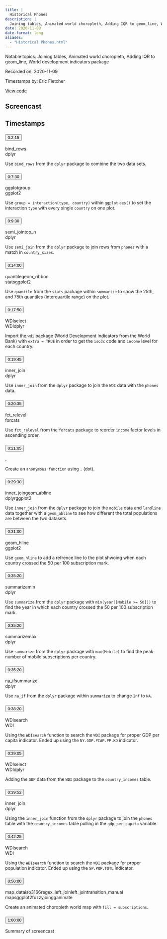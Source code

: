 ```yaml
---
title: |
  Historical Phones
description: |
  Joining tables, Animated world choropleth, Adding IQR to geom_line, World development indicators package
date: 2020-11-09
date-format: long
aliases:
  - "Historical Phones.html"
---
```


Notable topics: Joining tables, Animated world choropleth, Adding IQR to geom_line, World development indicators package

Recorded on: 2020-11-09

Timestamps by: Eric Fletcher

[View code](https://github.com/dgrtwo/data-screencasts/blob/master/2020_11_10_phone_history.Rmd)

## Screencast

<div id="yt-player" data-video-id="pJPqAIb8MKA"></div>

## Timestamps

```{=html}
<div id="topics">
  <div class="topic">
    <h3 id="ts-135">
      <button class="btn btn-link btn-timestamp" onClick="playerSkipToTimestamp(135, this)">0:2:15</button>
    </h3>
    <div class="topic_badges"><div><span class="badge-functions badge bg-info">bind_rows</span></div><div><span class="badge-packages badge bg-primary">dplyr</span></div></div>
    <div class="topic_description">
      <p>Use <code>bind_rows</code> from the <code>dplyr</code> package to combine the two data sets.</p>

    </div>
  </div>
  <div class="topic">
    <h3 id="ts-450">
      <button class="btn btn-link btn-timestamp" onClick="playerSkipToTimestamp(450, this)">0:7:30</button>
    </h3>
    <div class="topic_badges"><div><span class="badge-functions badge bg-info">ggplot</span><span class="badge-functions badge bg-info">group</span></div><div><span class="badge-packages badge bg-primary">ggplot2</span></div></div>
    <div class="topic_description">
      <p>Use <code>group = interaction(type, country)</code> within <code>ggplot</code> <code>aes()</code> to set the interaction <code>type</code> with every single <code>country</code> on one plot.</p>

    </div>
  </div>
  <div class="topic">
    <h3 id="ts-570">
      <button class="btn btn-link btn-timestamp" onClick="playerSkipToTimestamp(570, this)">0:9:30</button>
    </h3>
    <div class="topic_badges"><div><span class="badge-functions badge bg-info">semi_join</span><span class="badge-functions badge bg-info">top_n</span></div><div><span class="badge-packages badge bg-primary">dplyr</span></div></div>
    <div class="topic_description">
      <p>Use <code>semi_join</code> from the <code>dplyr</code> package to join rows from <code>phones</code> with a match in <code>country_sizes</code>.</p>

    </div>
  </div>
  <div class="topic">
    <h3 id="ts-840">
      <button class="btn btn-link btn-timestamp" onClick="playerSkipToTimestamp(840, this)">0:14:00</button>
    </h3>
    <div class="topic_badges"><div><span class="badge-functions badge bg-info">quantile</span><span class="badge-functions badge bg-info">geom_ribbon</span></div><div><span class="badge-packages badge bg-primary">stats</span><span class="badge-packages badge bg-primary">ggplot2</span></div></div>
    <div class="topic_description">
      <p>Use <code>quantile</code> from the <code>stats</code> package within <code>summarize</code> to show the 25th, and 75th quantiles (interquartile range) on the plot.</p>

    </div>
  </div>
  <div class="topic">
    <h3 id="ts-1070">
      <button class="btn btn-link btn-timestamp" onClick="playerSkipToTimestamp(1070, this)">0:17:50</button>
    </h3>
    <div class="topic_badges"><div><span class="badge-functions badge bg-info">WDI</span><span class="badge-functions badge bg-info">select</span></div><div><span class="badge-packages badge bg-primary">WDI</span><span class="badge-packages badge bg-primary">dplyr</span></div></div>
    <div class="topic_description">
      <p>Import the <code>wdi</code> package (World Development Indicators from the World Bank) with <code>extra = TRUE</code> in order to get the <code>iso3c</code> code and <code>income</code> level for each country.</p>

    </div>
  </div>
  <div class="topic">
    <h3 id="ts-1185">
      <button class="btn btn-link btn-timestamp" onClick="playerSkipToTimestamp(1185, this)">0:19:45</button>
    </h3>
    <div class="topic_badges"><div><span class="badge-functions badge bg-info">inner_join</span></div><div><span class="badge-packages badge bg-primary">dplyr</span></div></div>
    <div class="topic_description">
      <p>Use <code>inner_join</code> from the <code>dplyr</code> package to join the <code>WDI</code> data with the <code>phones</code> data.</p>

    </div>
  </div>
  <div class="topic">
    <h3 id="ts-1235">
      <button class="btn btn-link btn-timestamp" onClick="playerSkipToTimestamp(1235, this)">0:20:35</button>
    </h3>
    <div class="topic_badges"><div><span class="badge-functions badge bg-info">fct_relevel</span></div><div><span class="badge-packages badge bg-primary">forcats</span></div></div>
    <div class="topic_description">
      <p>Use <code>fct_relevel</code> from the <code>forcats</code> package to reorder <code>income</code> factor levels in ascending order.</p>

    </div>
  </div>
  <div class="topic">
    <h3 id="ts-1265">
      <button class="btn btn-link btn-timestamp" onClick="playerSkipToTimestamp(1265, this)">0:21:05</button>
    </h3>
    <div class="topic_badges"><div><span class="badge-functions badge bg-info">.</span></div><div></div></div>
    <div class="topic_description">
      <p>Create an <code>anonymous function</code> using <code>.</code> (dot).</p>

    </div>
  </div>
  <div class="topic">
    <h3 id="ts-1770">
      <button class="btn btn-link btn-timestamp" onClick="playerSkipToTimestamp(1770, this)">0:29:30</button>
    </h3>
    <div class="topic_badges"><div><span class="badge-functions badge bg-info">inner_join</span><span class="badge-functions badge bg-info">geom_abline</span></div><div><span class="badge-packages badge bg-primary">dplyr</span><span class="badge-packages badge bg-primary">ggplot2</span></div></div>
    <div class="topic_description">
      <p>Use <code>inner_join</code> from the <code>dplyr</code> package to join the <code>mobile</code> data and <code>landline</code> data together with a <code>geom_abline</code> to see how different the total populations are between the two datasets.</p>

    </div>
  </div>
  <div class="topic">
    <h3 id="ts-1860">
      <button class="btn btn-link btn-timestamp" onClick="playerSkipToTimestamp(1860, this)">0:31:00</button>
    </h3>
    <div class="topic_badges"><div><span class="badge-functions badge bg-info">geom_hline</span></div><div><span class="badge-packages badge bg-primary">ggplot2</span></div></div>
    <div class="topic_description">
      <p>Use <code>geom_hline</code> to add a refrence line to the plot shwoing when each country crossed the 50 per 100 subscription mark.</p>

    </div>
  </div>
  <div class="topic">
    <h3 id="ts-2120">
      <button class="btn btn-link btn-timestamp" onClick="playerSkipToTimestamp(2120, this)">0:35:20</button>
    </h3>
    <div class="topic_badges"><div><span class="badge-functions badge bg-info">summarize</span><span class="badge-functions badge bg-info">min</span></div><div><span class="badge-packages badge bg-primary">dplyr</span></div></div>
    <div class="topic_description">
      <p>Use <code>summarize</code> from the <code>dplyr</code> package with <code>min(year([Mobile &gt;= 50]))</code> to find the year in which each country crossed the 50 per 100 subscription mark.</p>

    </div>
  </div>
  <div class="topic">
    <h3 id="ts-2120">
      <button class="btn btn-link btn-timestamp" onClick="playerSkipToTimestamp(2120, this)">0:35:20</button>
    </h3>
    <div class="topic_badges"><div><span class="badge-functions badge bg-info">summarize</span><span class="badge-functions badge bg-info">max</span></div><div><span class="badge-packages badge bg-primary">dplyr</span></div></div>
    <div class="topic_description">
      <p>Use <code>summarize</code> from the <code>dplyr</code> package with <code>max(Mobile)</code> to find the peak number of mobile subscriptions per country.</p>

    </div>
  </div>
  <div class="topic">
    <h3 id="ts-2120">
      <button class="btn btn-link btn-timestamp" onClick="playerSkipToTimestamp(2120, this)">0:35:20</button>
    </h3>
    <div class="topic_badges"><div><span class="badge-functions badge bg-info">na_if</span><span class="badge-functions badge bg-info">summarize</span></div><div><span class="badge-packages badge bg-primary">dplyr</span></div></div>
    <div class="topic_description">
      <p>Use <code>na_if</code> from the <code>dplyr</code> package within <code>summarize</code> to change <code>Inf</code> to <code>NA</code>.</p>

    </div>
  </div>
  <div class="topic">
    <h3 id="ts-2300">
      <button class="btn btn-link btn-timestamp" onClick="playerSkipToTimestamp(2300, this)">0:38:20</button>
    </h3>
    <div class="topic_badges"><div><span class="badge-functions badge bg-info">WDIsearch</span></div><div><span class="badge-packages badge bg-primary">WDI</span></div></div>
    <div class="topic_description">
      <p>Using the <code>WDIsearch</code> function to search the <code>WDI</code> package for proper GDP per capita indicator. Ended up using the <code>NY.GDP.PCAP.PP.KD</code> indicator.</p>

    </div>
  </div>
  <div class="topic">
    <h3 id="ts-2345">
      <button class="btn btn-link btn-timestamp" onClick="playerSkipToTimestamp(2345, this)">0:39:05</button>
    </h3>
    <div class="topic_badges"><div><span class="badge-functions badge bg-info">WDI</span><span class="badge-functions badge bg-info">select</span></div><div><span class="badge-packages badge bg-primary">WDI</span><span class="badge-packages badge bg-primary">dplyr</span></div></div>
    <div class="topic_description">
      <p>Adding the <code>GDP</code> data from the <code>WDI</code> package to the <code>country_incomes</code> table.</p>

    </div>
  </div>
  <div class="topic">
    <h3 id="ts-2392">
      <button class="btn btn-link btn-timestamp" onClick="playerSkipToTimestamp(2392, this)">0:39:52</button>
    </h3>
    <div class="topic_badges"><div><span class="badge-functions badge bg-info">inner_join</span></div><div><span class="badge-packages badge bg-primary">dplyr</span></div></div>
    <div class="topic_description">
      <p>Using the <code>inner_join</code> function from the <code>dplyr</code> package to join the <code>phones</code> table with the <code>country_incomes</code> table pulling in the <code>gdp_per_capita</code> variable.</p>

    </div>
  </div>
  <div class="topic">
    <h3 id="ts-2545">
      <button class="btn btn-link btn-timestamp" onClick="playerSkipToTimestamp(2545, this)">0:42:25</button>
    </h3>
    <div class="topic_badges"><div><span class="badge-functions badge bg-info">WDIsearch</span></div><div><span class="badge-packages badge bg-primary">WDI</span></div></div>
    <div class="topic_description">
      <p>Using the <code>WDIsearch</code> function to search the <code>WDI</code> package for proper population indicator. Ended up using the <code>SP.POP.TOTL</code> indicator.</p>

    </div>
  </div>
  <div class="topic">
    <h3 id="ts-3000">
      <button class="btn btn-link btn-timestamp" onClick="playerSkipToTimestamp(3000, this)">0:50:00</button>
    </h3>
    <div class="topic_badges"><div><span class="badge-functions badge bg-info">map_data</span><span class="badge-functions badge bg-info">iso3166</span><span class="badge-functions badge bg-info">regex_left_join</span><span class="badge-functions badge bg-info">left_join</span><span class="badge-functions badge bg-info">transition_manual</span></div><div><span class="badge-packages badge bg-primary">maps</span><span class="badge-packages badge bg-primary">ggplot2</span><span class="badge-packages badge bg-primary">fuzzyjoin</span><span class="badge-packages badge bg-primary">gganimate</span></div></div>
    <div class="topic_description">
      <p>Create an animated choropleth world map with <code>fill = subscriptions</code>.</p>

    </div>
  </div>
  <div class="topic">
    <h3 id="ts-3600">
      <button class="btn btn-link btn-timestamp" onClick="playerSkipToTimestamp(3600, this)">1:00:00</button>
    </h3>
    <div class="topic_badges"><div></div><div></div></div>
    <div class="topic_description">
      <p>Summary of screencast</p>

    </div>
  </div>
</div>
```
     
<script>
// 2. This code loads the IFrame Player API code asynchronously.
var tag = document.createElement("script");

tag.src = "https://www.youtube.com/iframe_api";
var firstScriptTag = document.getElementsByTagName("script")[0];
firstScriptTag.parentNode.insertBefore(tag, firstScriptTag);

// 3. This function creates an <iframe> (and YouTube player)
//    after the API code downloads.
var videoId = document.getElementById("yt-player").dataset.videoId;
var player;
function onYouTubeIframeAPIReady() {
  player = new YT.Player("yt-player", {
    height: "486",
    width: "864",
    videoId: videoId,
    playerVars: {
      "playsinline": 1
    },
    events: {
      onStateChange: function(event) {
        if (event.data == YT.PlayerState.PLAYING) {
          followTimestamps()
        }
      }
    }
  });
}

function playerSkipToTimestamp(seconds, tsElement) {
  player.seekTo(seconds, true)
  tsElement.scrollIntoView()
  document.getElementById("screencast").scrollIntoView()
}

const timestamps = Array.from(document.querySelectorAll('.topic h3[id^="ts-"]'))
  .map(el => el.id.replace('ts-', ''))

function followTimestamps() {
  if (player.getPlayerState() !== 1) {
    return
  }
  const currentTime = `${Math.floor(player.getCurrentTime())}`
  if (timestamps.includes(currentTime)) {
    const el = document.getElementById(`ts-${currentTime}`)
    if (el) {
      el.scrollIntoView()
      document.getElementById("screencast").scrollIntoView()
    }
  }
  setTimeout(followTimestamps, 1000)
}
</script>
